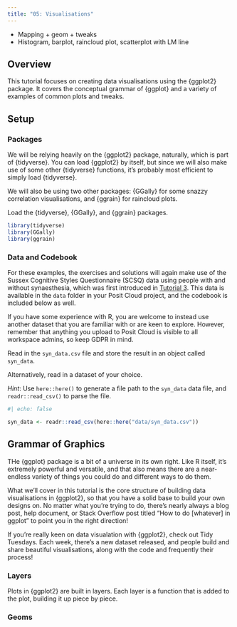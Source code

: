 ```yaml
---
title: "05: Visualisations"
---
```


- Mapping + geom + tweaks
- Histogram, barplot, raincloud plot, scatterplot with LM line

## Overview

This tutorial focuses on creating data visualisations using the {ggplot2} package. It covers the conceptual grammar of {ggplot} and a variety of examples of common plots and tweaks. 

## Setup

### Packages

We will be relying heavily on the {ggplot2} package, naturally, which is part of {tidyverse}. You can load {ggplot2} by itself, but since we will also make use of some other {tidyverse} functions, it's probably most efficient to simply load {tidyverse}.

We will also be using two other packages: {GGally} for some snazzy correlation visualisations, and {ggrain} for raincloud plots.

::: {.callout-note appearance="minimal" title="Exercise"}

Load the {tidyverse}, {GGally}, and {ggrain} packages.

::: {.callout-note collapse="true" title="Solution"}

```r
library(tidyverse)
library(GGally)
library(ggrain)
```
:::
:::

### Data and Codebook

For these examples, the exercises and solutions will again make use of the Sussex Cognitive Styles Questionnaire (SCSQ) data using people with and without synaesthesia, which was first introduced in [Tutorial 3](../psychrlogy/01_fundRmentals/03_datasets.qmd#codebook). This data is available in the `data` folder in your Posit Cloud project, and the codebook is included below as well. 

If you have some experience with R, you are welcome to instead use another dataset that you are familiar with or are keen to explore. However, remember that anything you upload to Posit Cloud is visible to all workspace admins, so keep GDPR in mind.

::: {.callout-note appearance="minimal" title="Exercise"}

Read in the `syn_data.csv` file and store the result in an object called `syn_data`. 

Alternatively, read in a dataset of your choice.

*Hint*: Use `here::here()` to generate a file path to the `syn_data` data file, and `readr::read_csv()` to parse the file.

::: {.callout-note collapse="true" title="Solution"}

```r
#| echo: false

syn_data <- readr::read_csv(here::here("data/syn_data.csv"))
```
:::
:::

## Grammar of Graphics

THe {ggplot} package is a bit of a universe in its own right. Like R itself, it's extremely powerful and versatile, and that also means there are a near-endless variety of things you could do and different ways to do them.

What we'll cover in this tutorial is the core structure of building data visualisations in {ggplot2}, so that you have a solid base to build your own designs on. No matter what you're trying to do, there's nearly always a blog post, help document, or Stack Overflow post titled "How to do [whatever] in ggplot" to point you in the right direction!

::: {.callout-tip title="}

If you're really keen on data visualation with {ggplot2}, check out Tidy Tuesdays. Each week, there's a new dataset released, and people build and share beautiful visualisations, along with the code and frequently their process!

:::

### Layers

Plots in {ggplot2} are built in layers. Each layer is a function that is added to the plot, building it up piece by piece. 

### Geoms

### 